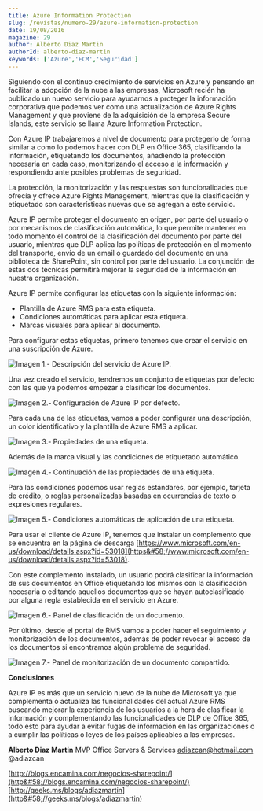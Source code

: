 ```yaml
---
title: Azure Information Protection
slug: /revistas/numero-29/azure-information-protection
date: 19/08/2016
magazine: 29
author: Alberto Diaz Martin
authorId: alberto-diaz-martin
keywords: ['Azure','ECM','Seguridad']
---
```






​Siguiendo con el continuo crecimiento de servicios en Azure y pensando en facilitar la adopción de la nube a las empresas, Microsoft recién ha publicado un nuevo servicio para ayudarnos a proteger la información corporativa que podemos ver como una actualización de Azure Rights Management y que proviene de la adquisición de la empresa Secure Islands, este servicio se llama Azure Information Protection.

Con Azure IP trabajaremos a nivel de documento para protegerlo de forma similar a como lo podemos hacer con DLP en Office 365, clasificando la información, etiquetando los documentos, añadiendo la protección necesaria en cada caso, monitorizando el acceso a la información y respondiendo ante posibles problemas de seguridad.

La protección, la monitorización y las respuestas son funcionalidades que ofrecía y ofrece Azure Rights Management, mientras que la clasificación y etiquetado son características nuevas que se agregan a este servicio.

Azure IP permite proteger el documento en origen, por parte del usuario o por mecanismos de clasificación automática, lo que permite mantener en todo momento el control de la clasificación del documento por parte del usuario, mientras que DLP aplica las políticas de protección en el momento del transporte, envío de un email o guardado del documento en una biblioteca de SharePoint, sin control por parte del usuario. La conjunción de estas dos técnicas permitirá mejorar la seguridad de la información en nuestra organización.

Azure IP permite configurar las etiquetas con la siguiente información:

- Plantilla de Azure RMS para esta etiqueta.
- Condiciones automáticas para aplicar esta etiqueta.
- Marcas visuales para aplicar al documento.


Para configurar estas etiquetas, primero tenemos que crear el servicio en una suscripción de Azure.

![Imagen 1.- Descripción del servicio de Azure IP.](../../../images/numero29/azure-information-protection/image1.png)

Una vez creado el servicio, tendremos un conjunto de etiquetas por defecto con las que ya podemos empezar a clasificar los documentos.

![Imagen 2.- Configuración de Azure IP por defecto.](../../../images/numero29/azure-information-protection/image2.png)

Para cada una de las etiquetas, vamos a poder configurar una descripción, un color identificativo y la plantilla de Azure RMS a aplicar.

![Imagen 3.- Propiedades de una etiqueta.](../../../images/numero29/azure-information-protection/image3.png)

Además de la marca visual y las condiciones de etiquetado automático.

![Imagen 4.- Continuación de las propiedades de una etiqueta.](../../../images/numero29/azure-information-protection/image4.png)

Para las condiciones podemos usar reglas estándares, por ejemplo, tarjeta de crédito, o reglas personalizadas basadas en ocurrencias de texto o expresiones regulares.

![Imagen 5.- Condiciones automáticas de aplicación de una etiqueta.](../../../images/numero29/azure-information-protection/image5.png)

Para usar el cliente de Azure IP, tenemos que instalar un complemento que se encuentra en la página de descarga [https://www.microsoft.com/en-us/download/details.aspx?id=53018](https&#58;//www.microsoft.com/en-us/download/details.aspx?id=53018).

Con este complemento instalado, un usuario podrá clasificar la información de sus documentos en Office etiquetando los mismos con la clasificación necesaria o editando aquellos documentos que se hayan autoclasificado por alguna regla establecida en el servicio en Azure.

​![Imagen 6.- Panel de clasificación de un documento.](../../../images/numero29/azure-information-protection/image6.png)

Por último, desde el portal de RMS vamos a poder hacer el seguimiento y monitorización de los documentos, además de poder revocar el acceso de los documentos si encontramos algún problema de seguridad.

![Imagen 7.- Panel de monitorización de un documento compartido.](../../../images/numero29/azure-information-protection/image7.png)

**Conclusiones**

Azure IP es más que un servicio nuevo de la nube de Microsoft ya que complementa o actualiza las funcionalidades del actual Azure RMS buscando mejorar la experiencia de los usuarios a la hora de clasificar la información y complementando las funcionalidades de DLP de Office 365, todo esto para ayudar a evitar fugas de información en las organizaciones o a cumplir las políticas o leyes de los países aplicables a las empresas.



**Alberto Diaz Martin**
 MVP Office Servers & Services
 adiazcan@hotmail.com
 @adiazcan

[http://blogs.encamina.com/negocios-sharepoint/](http&#58;//blogs.encamina.com/negocios-sharepoint/) 
[http://geeks.ms/blogs/adiazmartin](http&#58;//geeks.ms/blogs/adiazmartin)

